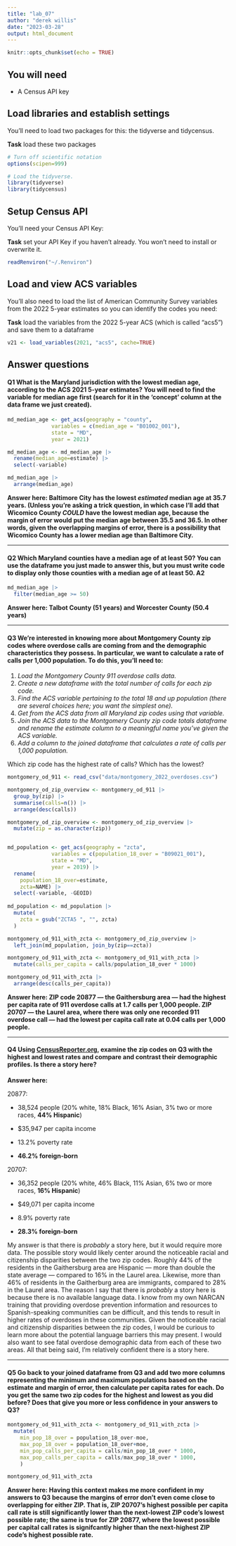 ```yaml
---
title: "lab_07"
author: "derek willis"
date: "2023-03-28"
output: html_document
---
```


```r
knitr::opts_chunk$set(echo = TRUE)
```

## You will need

-   A Census API key

## Load libraries and establish settings

You'll need to load two packages for this: the tidyverse and tidycensus.

**Task** load these two packages

```r
# Turn off scientific notation
options(scipen=999)

# Load the tidyverse.
library(tidyverse)
library(tidycensus)
```

## Setup Census API

You'll need your Census API Key:

**Task** set your API Key if you haven't already. You won't need to install or overwrite it.

```r
readRenviron("~/.Renviron")
```

## Load and view ACS variables

You'll also need to load the list of American Community Survey variables from the 2022 5-year estimates so you can identify the codes you need:

**Task** load the variables from the 2022 5-year ACS (which is called "acs5") and save them to a dataframe

```r
v21 <- load_variables(2021, "acs5", cache=TRUE)
```

## Answer questions

#### **Q1** What is the Maryland jurisdiction with the lowest median age, according to the ACS 2021 5-year estimates? You will need to find the variable for median age first (search for it in the 'concept' column at the data frame we just created).

```r
md_median_age <- get_acs(geography = "county",
              variables = c(median_age = "B01002_001"),
              state = "MD",
              year = 2021)

md_median_age <- md_median_age |>
  rename(median_age=estimate) |>
  select(-variable)

md_median_age |>
  arrange(median_age)

```

**Answer here: Baltimore City has the lowest *estimated* median age at 35.7 years. (Unless you're asking a trick question, in which case I'll add that Wicomico County *COULD* have the lowest median age, because the margin of error would put the median age between 35.5 and 36.5. In other words, given the overlapping margins of error, there is a possibility that Wicomico County has a lower median age than Baltimore City.**

------------------------------------------------------------------------

#### **Q2** Which Maryland counties have a median age of at least 50? You can use the dataframe you just made to answer this, but you must write code to display only those counties with a median age of at least 50. **A2**

```r
md_median_age |>
  filter(median_age >= 50)

```

**Answer here: Talbot County (51 years) and Worcester County (50.4 years)**

------------------------------------------------------------------------

#### **Q3** We're interested in knowing more about Montgomery County zip codes where overdose calls are coming from and the demographic characteristics they possess. In particular, we want to calculate a rate of calls per 1,000 population. To do this, you'll need to:

1.  *Load the Montgomery County 911 overdose calls data.*
2.  *Create a new dataframe with the total number of calls for each zip code.*
3.  *Find the ACS variable pertaining to the total 18 and up population (there are several choices here; you want the simplest one).*
4.  *Get from the ACS data from all Maryland zip codes using that variable.*
5.  *Join the ACS data to the Montgomery County zip code totals dataframe and rename the estimate column to a meaningful name you've given the ACS variable.*
6.  *Add a column to the joined dataframe that calculates a rate of calls per 1,000 population.*

Which zip code has the highest rate of calls? Which has the lowest?

```r
montgomery_od_911 <- read_csv("data/montgomery_2022_overdoses.csv")

montgomery_od_zip_overview <- montgomery_od_911 |>
  group_by(zip) |>
  summarise(calls=n()) |>
  arrange(desc(calls))

montgomery_od_zip_overview <- montgomery_od_zip_overview |>
  mutate(zip = as.character(zip))


md_population <- get_acs(geography = "zcta",
              variables = c(population_18_over = "B09021_001"),
              state = "MD",
              year = 2019) |>
  rename(
    population_18_over=estimate,
    zcta=NAME) |>
  select(-variable, -GEOID)
  
md_population <- md_population |>
  mutate(
    zcta = gsub("ZCTA5 ", "", zcta)
  )

montgomery_od_911_with_zcta <- montgomery_od_zip_overview |>
  left_join(md_population, join_by(zip==zcta))

montgomery_od_911_with_zcta <- montgomery_od_911_with_zcta |>
  mutate(calls_per_capita = calls/population_18_over * 1000)

montgomery_od_911_with_zcta |>
  arrange(desc(calls_per_capita))
```

**Answer here: ZIP code 20877 — the Gaithersburg area — had the highest per capita rate of 911 overdose calls at 1.7 calls per 1,000 people. ZIP 20707 — the Laurel area, where there was only one recorded 911 overdose call — had the lowest per capita call rate at 0.04 calls per 1,000 people.**

------------------------------------------------------------------------

#### **Q4** Using [CensusReporter.org](https://censusreporter.org/), examine the zip codes on Q3 with the highest and lowest rates and compare and contrast their demographic profiles. Is there a story here?

**Answer here:**

20877:

-   38,524 people (20% white, 18% Black, 16% Asian, 3% two or more races, **44% Hispanic**)

-   \$35,947 per capita income

-   13.2% poverty rate

-   **46.2% foreign-born**

20707:

-   36,352 people (20% white, 46% Black, 11% Asian, 6% two or more races, **16% Hispanic**)

-   \$49,071 per capita income

-   8.9% poverty rate

-   **28.3% foreign-born**

My answer is that there is *probably* a story here, but it would require more data. The possible story would likely center around the noticeable racial and citizenship disparities between the two zip codes. Roughly 44% of the residents in the Gaithersburg area are Hispanic — more than double the state average — compared to 16% in the Laurel area. Likewise, more than 46% of residents in the Gaitherburg area are immigrants, compared to 28% in the Laurel area. The reason I say that there is *probably* a story here is because there is no available language data. I know from my own NARCAN training that providing overdose prevention information and resources to Spanish-speaking communities can be difficult, and this tends to result in higher rates of overdoses in these communities. Given the noticeable racial and citizenship disparities between the zip codes, I would be curious to learn more about the potential language barriers this may present. I would also want to see fatal overdose demographic data from each of these two areas. All that being said, I'm relatively confident there is a story here.

------------------------------------------------------------------------

#### **Q5** Go back to your joined dataframe from Q3 and add two more columns representing the minimum and maximum populations based on the estimate and margin of error, then calculate per capita rates for each. Do you get the same two zip codes for the highest and lowest as you did before? Does that give you more or less confidence in your answers to Q3?

```r
montgomery_od_911_with_zcta <- montgomery_od_911_with_zcta |>
  mutate(
    min_pop_18_over = population_18_over-moe,
    max_pop_18_over = population_18_over+moe,
    min_pop_calls_per_capita = calls/min_pop_18_over * 1000,
    max_pop_calls_per_capita = calls/max_pop_18_over * 1000,
    )

montgomery_od_911_with_zcta
```

**Answer here: Having this context makes me more confident in my answers to Q3 because the margins of error don't even come close to overlapping for either ZIP. That is, ZIP 20707's highest possible per capita call rate is still significantly lower than the next-lowest ZIP code's lowest possible rate; the same is true for ZIP 20877, where the lowest possible per capital call rates is signifcantly higher than the next-highest ZIP code's highest possible rate.**
